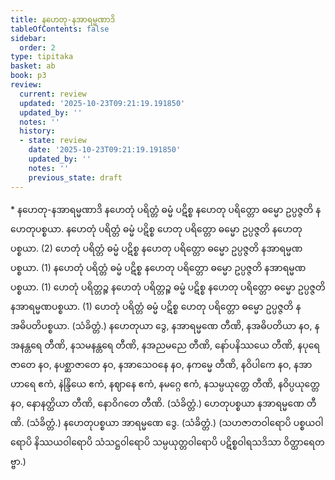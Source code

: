 ```yaml
---
title: နဟေတု-နအာရမ္မဏာဒိ
tableOfContents: false
sidebar:
  order: 2
type: tipitaka
basket: ab
book: p3
review:
  current: review
  updated: '2025-10-23T09:21:19.191850'
  updated_by: ''
  notes: ''
  history:
  - state: review
    date: '2025-10-23T09:21:19.191850'
    updated_by: ''
    notes: ''
    previous_state: draft
---
```



<ReviewStatus review={frontmatter.review} showDetails={true} />

<HypothesisAnnotation frontmatter={frontmatter} />

<DynamicBreadcrumb />

<Paragraph type="center" book="p3">
* နဟေတု-နအာရမ္မဏာဒိ
</Paragraph>

<Division number="357" book="p3" e="ch" v="39" p="276">

<Paragraph number="755" book="p3">
နဟေတုံ ပရိတ္တံ ဓမ္မံ ပဋိစ္စ နဟေတု ပရိတ္တော ဓမ္မော ဥပ္ပဇ္ဇတိ နဟေတုပစ္စယာ. နဟေတုံ ပရိတ္တံ ဓမ္မံ ပဋိစ္စ ဟေတု ပရိတ္တော ဓမ္မော ဥပ္ပဇ္ဇတိ နဟေတုပစ္စယာ. (2)
</Paragraph>

<Paragraph number="756" book="p3">
ဟေတုံ ပရိတ္တံ ဓမ္မံ ပဋိစ္စ နဟေတု ပရိတ္တော ဓမ္မော ဥပ္ပဇ္ဇတိ နအာရမ္မဏပစ္စယာ. (1)
</Paragraph>

<Paragraph number="757" book="p3">
နဟေတုံ ပရိတ္တံ ဓမ္မံ ပဋိစ္စ နဟေတု ပရိတ္တော ဓမ္မော ဥပ္ပဇ္ဇတိ နအာရမ္မဏပစ္စယာ. (1)
</Paragraph>

<Paragraph number="758" book="p3">
ဟေတုံ ပရိတ္တဉ္စ နဟေတုံ ပရိတ္တဉ္စ ဓမ္မံ ပဋိစ္စ နဟေတု ပရိတ္တော ဓမ္မော ဥပ္ပဇ္ဇတိ နအာရမ္မဏပစ္စယာ. (1)
</Paragraph>

<Paragraph number="759" book="p3">
ဟေတုံ ပရိတ္တံ ဓမ္မံ ပဋိစ္စ ဟေတု ပရိတ္တော ဓမ္မော ဥပ္ပဇ္ဇတိ နအဓိပတိပစ္စယာ. (သံခိတ္တံ.)
</Paragraph>

</Division>
<Division number="358" book="p3" e="ch" v="39" p="276">

<Paragraph number="760" book="p3">
နဟေတုယာ ဒွေ, နအာရမ္မဏေ တီဏိ, နအဓိပတိယာ နဝ, နအနန္တရေ တီဏိ, နသမနန္တရေ တီဏိ, နအညမညေ တီဏိ, နော်ပနိဿယေ တီဏိ, နပုရေဇာတေ နဝ, နပစ္ဆာဇာတေ နဝ, နအာသေဝနေ နဝ, နကမ္မေ တီဏိ, နဝိပါကေ နဝ, နအာဟာရေ ဧကံ, နဲန္ဒြိယေ ဧကံ, နဈာနေ ဧကံ, နမဂ္ဂေ ဧကံ, နသမ္ပယုတ္တေ တီဏိ, နဝိပ္ပယုတ္တေ နဝ, နောနတ္ထိယာ တီဏိ, နောဝိဂတေ တီဏိ. (သံခိတ္တံ.)
</Paragraph>

<Paragraph number="761" book="p3">
ဟေတုပစ္စယာ နအာရမ္မဏေ တီဏိ. (သံခိတ္တံ.)
</Paragraph>

<Paragraph number="762" book="p3">
နဟေတုပစ္စယာ အာရမ္မဏေ ဒွေ. (သံခိတ္တံ.)
</Paragraph>

<Paragraph number="763" book="p3">
(သဟဇာတဝါရောပိ ပစ္စယဝါရောပိ နိဿယဝါရောပိ သံသဋ္ဌဝါရောပိ သမ္ပယုတ္တဝါရောပိ ပဋိစ္စဝါရသဒိသာ ဝိတ္ထာရေတဗ္ဗာ.)
</Paragraph>
</Division>